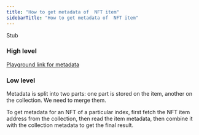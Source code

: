 ```yaml
---
title: "How to get metadata of  NFT item"
sidebarTitle: "How to get metadata of  NFT item"
---
```



Stub

### High level
[Playground link for metadata](/api-reference/accounts/metadata?playground=open)

### Low level
Metadata is split into two parts: one part is stored on the item, another on the collection. We need to merge them.

To get metadata for an NFT of a particular index, first fetch the NFT item address from the collection, then read the item metadata, then combine it with the collection metadata to get the final result.
